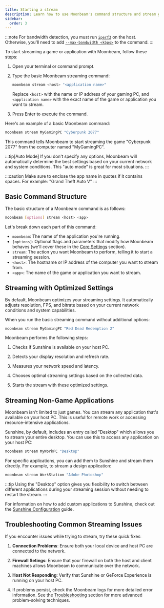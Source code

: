 ```yaml
---
title: Starting a stream
description: Learn how to use Moonbeam's command structure and stream games and applications with optimized settings
sidebar:
  order: 3
---
```



:::note
For bandwidth detection, you must run [`iperf3`](/troubleshooting/understanding-network-speed-tests/#speed-test-failures) on the host. Otherwise, you'll need to add [`--max-bandwidth <kbps>`](/core-settings/bitrate) to the command. 
:::

To start streaming a game or application with Moonbeam, follow these steps:

<Steps>

1. Open your terminal or command prompt.

2. Type the basic Moonbeam streaming command:

   ```bash
   moonbeam stream <host> "<application name>"
   ```

   Replace `<host>` with the name or IP address of your gaming PC, and `<application name>` with the exact name of the game or application you want to stream.

3. Press Enter to execute the command.

</Steps>

Here's an example of a basic Moonbeam command:

```bash
moonbeam stream MyGamingPC "Cyberpunk 2077"
```

This command tells Moonbeam to start streaming the game "Cyberpunk 2077" from the computer named "MyGamingPC".

:::tip[Auto Mode]
If you don't specify any options, Moonbeam will automatically determine the best settings based on your current network and system conditions. This "auto mode" is great for most situations.
:::

:::caution
Make sure to enclose the app name in quotes if it contains spaces. For example: "Grand Theft Auto V"
:::

## Basic Command Structure

The basic structure of a Moonbeam command is as follows:

```bash
moonbeam [options] stream <host> <app>
```

Let's break down each part of this command:

- `moonbeam`: The name of the application you're running.
- `[options]`: Optional flags and parameters that modify how Moonbeam behaves (we'll cover these in the [Core Settings](/core-settings/resolution) section).
- `stream`: The action you want Moonbeam to perform, telling it to start a streaming session.
- `<host>`: The hostname or IP address of the computer you want to stream from.
- `<app>`: The name of the game or application you want to stream.

## Streaming with Optimized Settings

By default, Moonbeam optimizes your streaming settings. It automatically adjusts resolution, FPS, and bitrate based on your current network conditions and system capabilities.

When you run the basic streaming command without additional options:

```bash
moonbeam stream MyGamingPC "Red Dead Redemption 2"
```

Moonbeam performs the following steps:
<Steps>

1. Checks if Sunshine is available on your host PC.

2. Detects your display resolution and refresh rate.

3. Measures your network speed and latency.

4. Chooses optimal streaming settings based on the collected data.

5. Starts the stream with these optimized settings.

</Steps>

## Streaming Non-Game Applications

Moonbeam isn't limited to just games. You can stream any application that's available on your host PC. This is useful for remote work or accessing resource-intensive applications.

Sunshine, by default, includes an entry called "Desktop" which allows you to stream your entire desktop. You can use this to access any application on your host PC:

```bash
moonbeam stream MyWorkPC "Desktop"
```

For specific applications, you can add them to Sunshine and stream them directly. For example, to stream a design application:

```bash
moonbeam stream WorkStation "Adobe Photoshop"
```

:::tip
Using the "Desktop" option gives you flexibility to switch between different applications during your streaming session without needing to restart the stream.
:::

For information on how to add custom applications to Sunshine, check out the [Sunshine Configuration](https://docs.lizardbyte.dev/projects/sunshine/en/latest/about/setup.html) guide.

## Troubleshooting Common Streaming Issues

If you encounter issues while trying to stream, try these quick fixes:

<Steps>

1. **Connection Problems**: Ensure both your local device and host PC are connected to the network.

2. **Firewall Setings**: Ensure that your firewall on both the host and client machines allows Moonbeam to communicate over the network. 


4. **Host Not Responding**: Verify that Sunshine or GeForce Experience is running on your host PC.

5. If problems persist, check the Moonbeam logs for more detailed error information. See the [Troubleshooting](/troubleshooting) section for more advanced problem-solving techniques.

</Steps>
